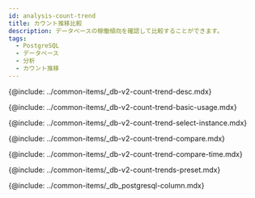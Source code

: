 ```yaml
---
id: analysis-count-trend
title: カウント推移比較
description: データベースの稼働傾向を確認して比較することができます。
tags:
  - PostgreSQL
  - データベース
  - 分析
  - カウント推移
---
```


<!-- description-->

{@include: ../common-items/_db-v2-count-trend-desc.mdx}

<!-- ## 기본 화면 안내-->

{@include: ../common-items/_db-v2-count-trend-basic-usage.mdx} 

<!-- ### 비교 대상 선택하기-->

{@include: ../common-items/_db-v2-count-trend-select-instance.mdx} 

<!-- ### 액티브 세션 정보 비교하기-->

{@include: ../common-items/_db-v2-count-trend-compare.mdx} 

<!-- ### 특정 시간 비교하기-->

{@include: ../common-items/_db-v2-count-trend-compare-time.mdx} 

<!--## 프리셋-->

{@include: ../common-items/_db-v2-count-trends-preset.mdx} 

<!--컬럼 정보 안내-->

{@include: ../common-items/_db_postgresql-column.mdx} 
